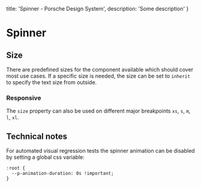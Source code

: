
  title: 'Spinner - Porsche Design System',
  description: 'Some description'
}

# Spinner <ComponentStatus tagName="p-spinner"></ComponentStatus>

<TableOfContents headings={[]} />

## Size

There are predefined sizes for the component available which should cover most use cases. If a specific size is needed,
the size can be set to `inherit` to specify the text size from outside.

<ComponentStory story={spinnerStorySize} />

### Responsive

The `size` property can also be used on different major breakpoints `xs`, `s`, `m`, `l`, `xl`.

<ComponentStory story={spinnerStoryResponsiveSize} />

## Technical notes

For automated visual regression tests the spinner animation can be disabled by setting a global css variable:

```
:root {
  --p-animation-duration: 0s !important;
}
```


